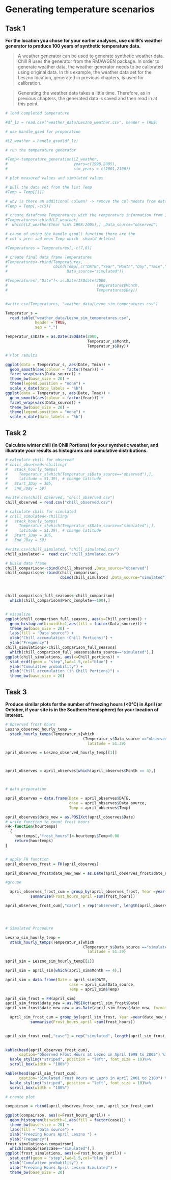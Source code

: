 # Generating temperature scenarios

## Task 1

**For the location you chose for your earlier analyses, use chillR’s weather generator to produce 100 years of synthetic temperature data.**


>
A weather generator can be used to generate synthetic weather data. Chill R uses the generator from the RMAWGEN package. In order to generate weather data, the weather generator needs to be calibrated using original data. In this example, the weather data set for the Leszno location, generated in previous chapters, is used for calibration.

>
Generating the weather data takes a little time. Therefore, as in previous chapters, the generated data is saved and then read in at this point.

```r

# load completed temperature

#df_lz = read.csv("weather_data/Leszno_weather.csv", header = TRUE)

# use handle_gsod for preparation  

#LZ_weather = handle_gsod(df_lz)

# run the temperature generator

#Temp<-temperature_generation(LZ_weather,
#                             years=c(1998,2005),
#                             sim_years = c(2001,2100))

# plot measured values and simulated values

# pull the data set from the list Temp
#Temp = Temp[[1]]

# why is there an additional column? -> remove the col nodata from data set! 
#Temp = Temp[,-c(5)]

# create dataframe Temperatures with the temperature information from 1998 - 2005
#Temperatures<-cbind(LZ_weather[
#  which(LZ_weather$Year %in% 1998:2005),] ,Data_source="observed")

# cause of using the handle_gsod() function there are the 
# col´s prec and mean Temp which  should deleted

#Temperatures = Temperatures[,-c(7,8)]

# create final data frame Temperatures
#Temperatures<-rbind(Temperatures,
#                    cbind(Temp[,c("DATE","Year","Month","Day","Tmin","Tmax")],
#                          Data_source="simulated"))

#Temperatures[,"Date"]<-as.Date(ISOdate(2000,
#                                       Temperatures$Month,
#                                       Temperatures$Day))


#write.csv(Temperatures, "weather_data/Lezno_sim_temperatures.csv")

Temperatur_s =
  read.table("weather_data/Lezno_sim_temperatures.csv",
             header = TRUE,
             sep = ",")

Temperatur_s$Date = as.Date(ISOdate(2000,
                                    Temperatur_s$Month,
                                    Temperatur_s$Day))

# Plot results

ggplot(data = Temperatur_s, aes(Date, Tmin)) +
  geom_smooth(aes(colour = factor(Year))) +
  facet_wrap(vars(Data_source)) +
  theme_bw(base_size = 20) +
  theme(legend.position = "none") +
  scale_x_date(date_labels = "%b")
ggplot(data = Temperatur_s, aes(Date, Tmax)) +
  geom_smooth(aes(colour = factor(Year))) +
  facet_wrap(vars(Data_source)) +
  theme_bw(base_size = 20) +
  theme(legend.position = "none") +
  scale_x_date(date_labels = "%b")
```


## Task 2

**Calculate winter chill (in Chill Portions) for your synthetic weather, and illustrate your results as histograms and cumulative distributions.**


```r

# calculate chill for observed 
# chill_observed<-chilling(
#   stack_hourly_temps(
#     Temperatur_s[which(Temperatur_s$Data_source=="observed"),],
#     latitude = 51.39), # change latitude
#   Start_JDay = 305,
#   End_JDay = 59)

#write.csv(chill_observed, "chill_observed.csv")
chill_observed = read.csv("chill_observed.csv")

# calculate chill for simulated
# chill_simulated<-chilling(
#   stack_hourly_temps(
#     Temperatur_s[which(Temperatur_s$Data_source=="simulated"),],
#     latitude = 51.39), # change latitude
#   Start_JDay = 305,
#   End_JDay = 59)

#write.csv(chill_simulated, "chill_simulated.csv")
chill_simulated =  read.csv("chill_simulated.csv")

# build data frame 
chill_comparison<-cbind(chill_observed ,Data_source="observed")
chill_comparison<-rbind(chill_comparison,
                        cbind(chill_simulated ,Data_source="simulated"))



chill_comparison_full_seasons<-chill_comparison[
  which(chill_comparison$Perc_complete==100),]


# visualize 
ggplot(chill_comparison_full_seasons, aes(x=Chill_portions)) + 
  geom_histogram(binwidth=1,aes(fill = factor(Data_source))) +
  theme_bw(base_size = 20) +
  labs(fill = "Data source") +
  xlab("Chill accumulation (Chill Portions)") +
  ylab("Frequency")
chill_simulations<-chill_comparison_full_seasons[
  which(chill_comparison_full_seasons$Data_source=="simulated"),]
ggplot(chill_simulations, aes(x=Chill_portions)) +
  stat_ecdf(geom = "step",lwd=1.5,col="blue") +
  ylab("Cumulative probability") +
  xlab("Chill accumulation (in Chill Portions)") +
  theme_bw(base_size = 20)
```


## Task 3

**Produce similar plots for the number of freezing hours (<0°C) in April (or October, if your site is in the Southern Hemisphere) for your location of interest.**


```r

# Observed frost hours
Leszno_observed_hourly_temp = 
  stack_hourly_temps(Temperatur_s[which
                                  (Temperatur_s$Data_source =="observed"), ],
                                    latitude = 51.39)

april_observes = Leszno_observed_hourly_temp[[1]]



april_observes = april_observes[which(april_observes$Month == 4),]



# data preparation

april_observes = data.frame(Date = april_observes$DATE,
                            case = april_observes$Data_source,
                            Temp = april_observes$Temp)

april_observes$date_new = as.POSIXct(april_observes$Date)
# write function to count frost hours
FH<-function(hourtemps)
  {
    hourtemps[,"frost_hours"]<-hourtemps$Temp<0.00
    return(hourtemps)
}


# apply FH function 
april_observes_frost = FH(april_observes)

april_observes_frost$date_new_new = as.Date(april_observes_frost$date_new, format="%d.%m.%Y")

#groupe

  april_observes_frost_cum = group_by(april_observes_frost, Year =year(date_new_new))%>%
           summarise(Frost_hours_april =sum(frost_hours))

april_observes_frost_cum[,"case"] = rep("observed", length(april_observes_frost_cum$Year))




# Simulated Procedure

Leszno_sim_hourly_temp = 
  stack_hourly_temps(Temperatur_s[which
                                  (Temperatur_s$Data_source =="simulated"), ],
                                    latitude = 51.39)
                                   
april_sim = Leszno_sim_hourly_temp[[1]]

april_sim = april_sim[which(april_sim$Month == 4),]

april_sim = data.frame(Date = april_sim$DATE,
                            case = april_sim$Data_source,
                            Temp = april_sim$Temp)

april_sim_frost = FH(april_sim)
april_sim_frost$date_new = as.POSIXct(april_sim_frost$Date)
april_sim_frost$date_new_new = as.Date(april_sim_frost$date_new, format="%d.%m.%Y")

  april_sim_frost_cum = group_by(april_sim_frost, Year =year(date_new_new))%>%
           summarise(Frost_hours_april =sum(frost_hours))

  
april_sim_frost_cum[,"case"] = rep("simulated", length(april_sim_frost_cum$Year))
  

kable(head(april_observes_frost_cum),
      caption="Observed Frost Hours at Lezno in April 1998 to 2005") %>%
  kable_styling("striped", position = "left", font_size = 10)%>%
  scroll_box(width = "100%")

kable(head(april_sim_frost_cum),
      caption="Simulated Frost Hours at Lezno in April 2001 to 2100") %>%
  kable_styling("striped", position = "left", font_size = 10)%>%
  scroll_box(width = "100%")

```

```r

# create plot 

compairson = rbind(april_observes_frost_cum, april_sim_frost_cum)

ggplot(compairson, aes(x=Frost_hours_april)) + 
  geom_histogram(binwidth=1,aes(fill = factor(case))) +
  theme_bw(base_size = 20) +
  labs(fill = "Data source") +
  xlab("Freezing Hours April Leszno ") +
  ylab("Frequency")
frost_simulations<-compairson[
  which(compairson$case=="simulated"),]
ggplot(frost_simulations, aes(x=Frost_hours_april)) +
  stat_ecdf(geom = "step",lwd=1.5,col="blue") +
  ylab("Cumulative probability") +
  xlab("Freezing Hours April Leszno Simulated") +
  theme_bw(base_size = 20)
```
